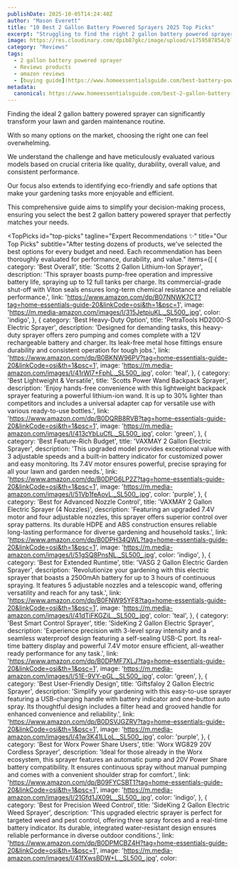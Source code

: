 ```yaml
---
publishDate: 2025-10-05T14:24:40Z
author: "Mason Everett"
title: "10 Best 2 Gallon Battery Powered Sprayers 2025 Top Picks"
excerpt: "Struggling to find the right 2 gallon battery powered sprayer? We tested top models to bring you reliable options for effortless lawn and garden care. Choose wisely."
image: https://res.cloudinary.com/dpib87gkc/image/upload/v1759587854/blog_image_1759587854_cdomeo.webp
category: "Reviews"
tags:
  - 2 gallon battery powered sprayer
  - Reviews products
  - amazon reviews
  - [buying guide](https://www.homeessentialsguide.com/best-battery-powered-lawn-mowers)
metadata:
  canonical: https://www.homeessentialsguide.com/best-2-gallon-battery-powered-sprayer
---
```



<p>Finding the ideal 2 gallon battery powered sprayer can significantly transform your lawn and garden maintenance routine.</p>
<p>With so many options on the market, choosing the right one can feel overwhelming.</p>
<p>We understand the challenge and have meticulously evaluated various models based on crucial criteria like quality, durability, overall value, and consistent performance.</p>
<p>Our focus also extends to identifying eco-friendly and safe options that make your gardening tasks more enjoyable and efficient.</p>
<p>This comprehensive guide aims to simplify your decision-making process, ensuring you select the best 2 gallon battery powered sprayer that perfectly matches your needs.</p>

<TopPicks
  id="top-picks"
  tagline="Expert Recommendations ✨"
  title="Our Top Picks"
  subtitle="After testing dozens of products, we've selected the best options for every budget and need. Each recommendation has been thoroughly evaluated for performance, durability, and value."
  items={[
    {
      category: 'Best Overall',
      title: 'Scotts 2 Gallon Lithium-Ion Sprayer',
      description: 'This sprayer boasts pump-free operation and impressive battery life, spraying up to 12 full tanks per charge. Its commercial-grade shut-off with Viton seals ensures long-term chemical resistance and reliable performance.',
      link: 'https://www.amazon.com/dp/B07NNWK7CT?tag=home-essentials-guide-20&linkCode=osi&th=1&psc=1',
      image: 'https://m.media-amazon.com/images/I/315JetpiuKL._SL500_.jpg',
      color: 'indigo',
    },
    {
      category: 'Best Heavy-Duty Option',
      title: 'PetraTools HD2000-S Electric Sprayer',
      description: 'Designed for demanding tasks, this heavy-duty sprayer offers zero pumping and comes complete with a 12V rechargeable battery and charger. Its leak-free metal hose fittings ensure durability and consistent operation for tough jobs.',
      link: 'https://www.amazon.com/dp/B0BKNW96PV?tag=home-essentials-guide-20&linkCode=osi&th=1&psc=1',
      image: 'https://m.media-amazon.com/images/I/41rWl7+FphL._SL500_.jpg',
      color: 'teal',
    },
    {
      category: 'Best Lightweight & Versatile',
      title: 'Scotts Power Wand Backpack Sprayer',
      description: 'Enjoy hands-free convenience with this lightweight backpack sprayer featuring a powerful lithium-ion wand. It is up to 30% lighter than competitors and includes a universal adapter cap for versatile use with various ready-to-use bottles.',
      link: 'https://www.amazon.com/dp/B0DQRB8RVB?tag=home-essentials-guide-20&linkCode=osi&th=1&psc=1',
      image: 'https://m.media-amazon.com/images/I/413cYbLuCfL._SL500_.jpg',
      color: 'green',
    },
    {
      category: 'Best Feature-Rich Budget',
      title: 'VAXMAY 2 Gallon Electric Sprayer',
      description: 'This upgraded model provides exceptional value with 3 adjustable speeds and a built-in battery indicator for customized power and easy monitoring. Its 7.4V motor ensures powerful, precise spraying for all your lawn and garden needs.',
      link: 'https://www.amazon.com/dp/B0DPG6LP2Z?tag=home-essentials-guide-20&linkCode=osi&th=1&psc=1',
      image: 'https://m.media-amazon.com/images/I/51Vb1feAovL._SL500_.jpg',
      color: 'purple',
    },
    {
      category: 'Best for Advanced Nozzle Control',
      title: 'VAXMAY 2 Gallon Electric Sprayer (4 Nozzles)',
      description: 'Featuring an upgraded 7.4V motor and four adjustable nozzles, this sprayer offers superior control over spray patterns. Its durable HDPE and ABS construction ensures reliable long-lasting performance for diverse gardening and household tasks.',
      link: 'https://www.amazon.com/dp/B0DPH34QWL?tag=home-essentials-guide-20&linkCode=osi&th=1&psc=1',
      image: 'https://m.media-amazon.com/images/I/51gSQ8PnsNL._SL500_.jpg',
      color: 'indigo',
    },
    {
      category: 'Best for Extended Runtime',
      title: 'VASG 2 Gallon Electric Garden Sprayer',
      description: 'Revolutionize your gardening with this electric sprayer that boasts a 2500mAh battery for up to 3 hours of continuous spraying. It features 5 adjustable nozzles and a telescopic wand, offering versatility and reach for any task.',
      link: 'https://www.amazon.com/dp/B0FNW95YF8?tag=home-essentials-guide-20&linkCode=osi&th=1&psc=1',
      image: 'https://m.media-amazon.com/images/I/41dTiFKGZiL._SL500_.jpg',
      color: 'teal',
    },
    {
      category: 'Best Smart Control Sprayer',
      title: 'SideKing 2 Gallon Electric Sprayer',
      description: 'Experience precision with 3-level spray intensity and a seamless waterproof design featuring a self-sealing USB-C port. Its real-time battery display and powerful 7.4V motor ensure efficient, all-weather ready performance for any task.',
      link: 'https://www.amazon.com/dp/B0DPMF7XLJ?tag=home-essentials-guide-20&linkCode=osi&th=1&psc=1',
      image: 'https://m.media-amazon.com/images/I/51E-9VY-pGL._SL500_.jpg',
      color: 'green',
    },
    {
      category: 'Best User-Friendly Design',
      title: 'Giftsfaloy 2 Gallon Electric Sprayer',
      description: 'Simplify your gardening with this easy-to-use sprayer featuring a USB-charging handle with battery indicator and one-button auto spray. Its thoughtful design includes a filter head and grooved handle for enhanced convenience and reliability.',
      link: 'https://www.amazon.com/dp/B0DSVJGZRV?tag=home-essentials-guide-20&linkCode=osi&th=1&psc=1',
      image: 'https://m.media-amazon.com/images/I/41w3K41LLoL._SL500_.jpg',
      color: 'purple',
    },
    {
      category: 'Best for Worx Power Share Users',
      title: 'Worx WG829 20V Cordless Sprayer',
      description: 'Ideal for those already in the Worx ecosystem, this sprayer features an automatic pump and 20V Power Share battery compatibility. It ensures continuous spray without manual pumping and comes with a convenient shoulder strap for comfort.',
      link: 'https://www.amazon.com/dp/B09FYCSBT1?tag=home-essentials-guide-20&linkCode=osi&th=1&psc=1',
      image: 'https://m.media-amazon.com/images/I/21Gfd1JX09L._SL500_.jpg',
      color: 'indigo',
    },
    {
      category: 'Best for Precision Weed Control',
      title: 'SideKing 2 Gallon Electric Weed Sprayer',
      description: 'This upgraded electric sprayer is perfect for targeted weed and pest control, offering three spray forces and a real-time battery indicator. Its durable, integrated water-resistant design ensures reliable performance in diverse outdoor conditions.',
      link: 'https://www.amazon.com/dp/B0DPMCBZ4H?tag=home-essentials-guide-20&linkCode=osi&th=1&psc=1',
      image: 'https://m.media-amazon.com/images/I/41fXwsBDW+L._SL500_.jpg',
      color: